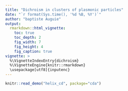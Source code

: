 ```yaml
---
title: "Dichroism in clusters of plasmonic particles"
date: "`r format(Sys.time(), '%d %B, %Y')`"
author: "baptiste Auguie"
output:
  rmarkdown::html_vignette:
    toc: true
    toc_depth: 2
    fig_width: 7
    fig_height: 4
    fig_caption: true
vignette: >
  %\VignetteIndexEntry{dichroism}
  %\VignetteEngine{knitr::rmarkdown}
  \usepackage[utf8]{inputenc}
---
```


```r
knitr::read_demo("helix_cd", package="cda")
```

```r
```

```r
```

```r
```
